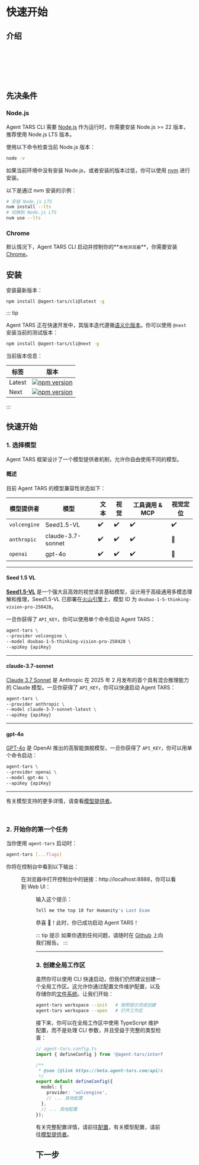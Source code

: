 
# 快速开始

## 介绍

<br />
<br />

<IntroAnimation />

<br />
<br />
<br />

## 先决条件

### Node.js

Agent TARS CLI 需要 [Node.js](https://nodejs.org/) 作为运行时，你需要安装 Node.js >= 22 版本，推荐使用 Node.js LTS 版本。

使用以下命令检查当前 Node.js 版本：

```bash
node -v
```

如果当前环境中没有安装 Node.js，或者安装的版本过低，你可以使用 [nvm](https://github.com/nvm-sh/nvm) 进行安装。

以下是通过 nvm 安装的示例：

```bash
# 安装 Node.js LTS
nvm install --lts
# 切换到 Node.js LTS
nvm use --lts
```

### Chrome

默认情况下，Agent TARS CLI 启动并控制你的**`本地浏览器`**，你需要安装 [Chrome](https://www.google.com/chrome/)。

## 安装

安装最新版本：

```bash
npm install @agent-tars/cli@latest -g
```

::: tip

Agent TARS 正在快速开发中，其版本迭代遵循[语义化版本](https://semver.org/)。你可以使用 `@next` 安装当前的测试版本：

```bash
npm install @agent-tars/cli@next -g
```

当前版本信息：

| 标签 | 版本 |
| --- | --- |
| Latest | <a href="https://npmjs.com/package/@agent-tars/cli?activeTab=readme" target='_blank'><img src="https://img.shields.io/npm/v/@agent-tars/cli?style=flat-square&colorA=564341&colorB=EDED91" alt="npm version" /></a> |
| Next | <a href="https://www.npmjs.com/package/@agent-tars/cli/v/next?activeTab=readme" target='_blank'> <img src="https://img.shields.io/npm/v/@agent-tars/cli/next?style=flat-square&colorA=564341&colorB=EDED91" alt="npm version"  /></a> |

:::

## 快速开始

### 1. 选择模型

Agent TARS 框架设计了一个模型提供者机制，允许你自由使用不同的模型。

#### 概述

目前 Agent TARS 的模型兼容性状态如下：

| 模型提供者 | 模型             | 文本 | 视觉 | 工具调用 & MCP | 视觉定位 |
| ------------- | ----------------- | ---- | ------ | --------------- | ---------------- |
| `volcengine`  | Seed1.5-VL        | ✔️   | ✔️     | ✔️              | ✔️               |
| `anthropic`   | claude-3.7-sonnet | ✔️   | ✔️     | ✔️              | 🚧               |
| `openai`      | gpt-4o            | ✔️   | ✔️     | ✔️              | 🚧               |

---

#### Seed 1.5 VL <Badge text="ByteDance" type="info" />

**[Seed1.5-VL](https://raw.githubusercontent.com/ByteDance-Seed/Seed1.5-VL/refs/heads/main/README.md)** 是一个强大且高效的视觉语言基础模型，设计用于高级通用多模态理解和推理，Seed1.5-VL 已部署在[火山引擎](https://www.volcengine.com/product/doubao)上，模型 ID 为 `doubao-1-5-thinking-vision-pro-250428`。

一旦你获得了 `API_KEY`，你可以使用单个命令启动 Agent TARS：

```bash
agent-tars \
--provider volcengine \
--model doubao-1-5-thinking-vision-pro-250428 \
--apiKey {apiKey}
```

---

#### claude-3.7-sonnet <Badge text="Anthropic" type="info" />

[Claude 3.7 Sonnet](https://www.anthropic.com/news/claude-3-7-sonnet) 是 Anthropic 在 2025 年 2 月发布的首个具有混合推理能力的 Claude 模型。一旦你获得了 `API_KEY`，你可以快速启动 Agent TARS：

```bash
agent-tars \
--provider anthropic \
--model claude-3-7-sonnet-latest \
--apiKey {apiKey}
```

---

#### gpt-4o <Badge text="OpenAI" type="info" />

[GPT-4o](https://platform.openai.com/docs/models/gpt-4o) 是 OpenAI 推出的高智能旗舰模型，一旦你获得了 `API_KEY`，你可以用单个命令启动：

```bash
agent-tars \
--provider openai \
--model gpt-4o \
--apiKey {apiKey}
```

---

有关模型支持的更多详情，请查看[模型提供者](../basic/model-provider.md)。

<br />

### 2. 开始你的第一个任务

当你使用 `agent-tars` 启动时：

```bash
agent-tars [...flags]
```

你将在控制台中看到以下输出：


<Figure src="/agent-tars-cli.png" title="图 1: Agent TARS CLI" />

在浏览器中打开控制台中的链接：http://localhost:8888，你可以看到 Web UI：

<Figure src="/web-ui.png" title="图 2: Agent TARS Web UI" />

输入这个提示：

```bash
Tell me the top 10 for Humanity's Last Exam
```

<VideoPanel
  src="https://lf3-static.bytednsdoc.com/obj/eden-cn/zyha-aulnh/ljhwZthlaukjlkulzlp/docs/videos/quick-start.mp4"
  loop
  autoPlay
/>

恭喜 🎉！此时，你已成功启动 Agent TARS！

::: tip 提示
如果你遇到任何问题，请随时在 [Github](https://github.com/bytedance/UI-TARS-desktop/issues) 上向我们报告。
:::

---

### 3. 创建全局工作区

虽然你可以使用 CLI 快速启动，但我们仍然建议创建一个全局工作区。这允许你通过配置文件维护配置，以及存储你的[文件系统](../basic/file.md)。让我们开始：

```bash
agent-tars workspace --init   # 按照提示完成创建
agent-tars workspace --open   # 打开工作区
```

<VideoPanel
  src="https://lf3-static.bytednsdoc.com/obj/eden-cn/zyha-aulnh/ljhwZthlaukjlkulzlp/docs/videos/create-workspace.mp4"
  loop
  autoPlay
/>

接下来，你可以在全局工作区中使用 TypeScript 维护配置，而不是处理 CLI 参数，并且受益于完整的类型检查：

```ts
// agent-tars.config.ts
import { defineConfig } from '@agent-tars/interface';

/**
 * @see {@link https://beta.agent-tars.com/api/config/agent.html}
 */
export default defineConfig({
  model: {
    provider: 'volcengine',
    // ... 其他配置
  },
  // ... 其他配置
});
```

有关完整配置详情，请前往[配置](../basic/config.md)，有关模型配置，请前往[模型提供者](../basic/model-provider.md)。


## 下一步


<ActionCardContainer>
  <ActionCard
    title="配置"
    description="了解配置详情"
    icon="🚀"
    href="../basic/config"
    color="blue"
  />
  <ActionCard
    title="API 文档"
    description="查看完整 API 参考"
    icon="📚"
    href="../../api"
    color="purple"
  />
</ActionCardContainer>
